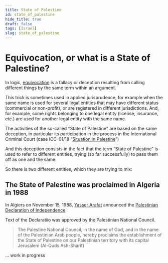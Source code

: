 ```yaml
---
title: State of Palestine
id: state_of_palestine
hide_title: true
draft: false
tags: [Israel]
slug: state_of_palestine
---
```


# Equivocation, or what is a State of Palestine?

In logic, [equivocation](https://en.wikipedia.org/wiki/Equivocation) is a fallacy or deception resulting from calling different things by the same term within an argument.

This trick is sometimes used in applied jurisprudence, for example when the same name is used for several legal entities that may have different status (commercial or non-profit), or are registered in different jurisdictions. And, for example, some rights belonging to one legal entity (license, insurance, etc.) are used for another legal entity with the same name.

The activities of the so-called "State of Palestine" are based on the same deception, in particular its participation in the process in the International Criminal Court (case ICC-01/18 “[Situation in Palestine](https://www.icc-cpi.int/palestine)”)

And this deception consists in the fact that the term “State of Palestine” is used to refer to different entities, trying (so far successfully) to pass them off as one and the same.

So there is two different entities, which they are trying to mix:

## The State of Palestine was proclaimed in Algeria in 1988

In Algiers on November 15, 1988, [Yasser Arafat](https://en.wikipedia.org/wiki/Yasser_Arafat) announced the [Palestinian Declaration of Independence](https://en.wikisource.org/wiki/Palestinian_Declaration_of_Independence)

Text of the Declaratiio was approved by the Palestinian National Council.

> The Palestine National Council, in the name of God, and in the name of the Palestinian Arab people, hereby proclaims the establishment of the State of Palestine on our Palestinian territory with its capital Jerusalem (Al-Quds Ash-Sharif)

... work in progress